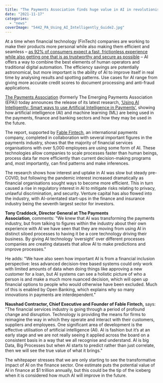 ```yaml
---
title: "The Payments Association finds huge value in AI in revolutionising payments"
date: "2021-11-17"
categories: 
  - "news"
coverImage: "5442_PA_Using_AI_Intelligently_Guide2.jpg"
---
```


At a time when financial technology (FinTech) companies are working to make their products more personal while also making them efficient and seamless – [as 92% of consumers expect a fast, frictionless experience while also getting one that is as trustworthy and secure as possible](https://eur02.safelinks.protection.outlook.com/?url=https%3A%2F%2Fwww.mytotalretail.com%2Farticle%2Fsurvey-modern-consumers-demand-fast-and-secure-digital-experiences%2F&data=04%7C01%7Cscott%40skyparlour.com%7C742c286458874829b58908d9a9a5c07d%7C44a57925ee474bfcbf9fe6b2de1dca4c%7C0%7C0%7C637727351629717851%7CUnknown%7CTWFpbGZsb3d8eyJWIjoiMC4wLjAwMDAiLCJQIjoiV2luMzIiLCJBTiI6Ik1haWwiLCJXVCI6Mn0%3D%7C3000&sdata=Us6zL54zxN8Gs8q4DBzfZbIoasYcE0%2FyVW%2BizYnj9Ds%3D&reserved=0) – AI offers a way to combine the best elements of human operators and traditional digital automation. The efficiency savings are potentially astronomical, but more important is the ability of AI to improve itself in real time by analysing results and spotting patterns. Use cases for AI range from giving more accurate credit scores to document processing and anti-fraud applications.

[The Payments Association](https://eur02.safelinks.protection.outlook.com/?url=https%3A%2F%2Fthepaymentsassociation.org%2F&data=04%7C01%7Cscott%40skyparlour.com%7C742c286458874829b58908d9a9a5c07d%7C44a57925ee474bfcbf9fe6b2de1dca4c%7C0%7C0%7C637727351629697939%7CUnknown%7CTWFpbGZsb3d8eyJWIjoiMC4wLjAwMDAiLCJQIjoiV2luMzIiLCJBTiI6Ik1haWwiLCJXVCI6Mn0%3D%7C3000&sdata=oc4ShGBfx33o0Wk7HXXNVQn1F3L4B%2FiT4jQQxl%2FfaCQ%3D&reserved=0) (formerly The Emerging Payments Association (EPA)) today announces the release of its latest research, [‘Using AI Intelligently: Smart ways to use Artificial Intelligence in Payments’](https://eur02.safelinks.protection.outlook.com/?url=https%3A%2F%2Fbit.ly%2F3FozkRt&data=04%7C01%7Cscott%40skyparlour.com%7C742c286458874829b58908d9a9a5c07d%7C44a57925ee474bfcbf9fe6b2de1dca4c%7C0%7C0%7C637727351629707893%7CUnknown%7CTWFpbGZsb3d8eyJWIjoiMC4wLjAwMDAiLCJQIjoiV2luMzIiLCJBTiI6Ik1haWwiLCJXVCI6Mn0%3D%7C3000&sdata=rZYOEZx8672od%2BiMTv6qODANq5D%2BrJvqpWVM2UeTQKk%3D&reserved=0), showing how artificial intelligence (AI) and machine learning (ML) are being used in the payments, finance and banking sectors and how they may be used in the future.

The report, supported by [Fable Fintech](https://eur02.safelinks.protection.outlook.com/?url=https%3A%2F%2Fwww.fablefintech.com%2F&data=04%7C01%7Cscott%40skyparlour.com%7C742c286458874829b58908d9a9a5c07d%7C44a57925ee474bfcbf9fe6b2de1dca4c%7C0%7C0%7C637727351629717851%7CUnknown%7CTWFpbGZsb3d8eyJWIjoiMC4wLjAwMDAiLCJQIjoiV2luMzIiLCJBTiI6Ik1haWwiLCJXVCI6Mn0%3D%7C3000&sdata=DzyCFksnfr2fq0ZGtupjE9U5ny1EwoiAc9BchBHWSts%3D&reserved=0), an international payments company, completed in collaboration with several important figures in the payments industry, shows that the majority of financial services organisations with over 5,000 employees are using some form of AI. These technologies allow companies to scale processes faster than human beings, process data far more efficiently than current decision-making programs and, most importantly, can find patterns and make inferences.

The research shows how interest and uptake in AI was slow but steady pre-COVID, but following the pandemic interest increased dramatically as financial organisations sought ways to become more efficient. This in turn caused a rise in regulatory interest in AI to mitigate risks relating to privacy, unlawful discrimination, and security. Venture capital has also flowed into the industry, with AI-orientated start-ups in the finance and insurance industry being the seventh largest sector for investors.

**Tony Craddock, Director General at The Payments Association**, comments: "We knew that AI was transforming the payments industry, but from talking to figures within the industry about their own experience with AI we have seen that they are moving from using AI in distinct siloed processes to having it be a core technology driving their business. By giving AI technology ‘oversight’ over different processes companies are creating datasets that allow AI to make predictions and improve processes."

He adds: "We have also seen how important AI is from a financial inclusion perspective: less advanced decision-tree based systems could only work with limited amounts of data when doing things like approving a new customer for a loan, but AI systems can see a holistic picture of who a person is and make a much more nuanced decision, which will open up financial options to people who would otherwise have been excluded. Much of this is enabled by Open Banking, which explains why so many innovations in payments are interdependent."

**Naushad Contractor, Chief Executive and Founder of Fable Fintech,** says: "The financial services industry is going through a period of profound change and disruption. Technology is providing the means for firms to reimagine the way in which they operate and interact with their customers, suppliers and employees. One significant area of development is the effective utilisation of artificial intelligence (AI). AI is fashion but it’s at an early stage and we are not really seeing it applied across the board on a consistent basis in a way that we all recognise and understand. AI is big Data, Big Processes but when AI starts to predict rather than just correlate, then we will see the true value of what it brings."

The whitepaper stresses that we are only starting to see the transformative impact of AI on the finance sector. One estimate puts the potential value of AI in finance at $1 trillion annually, but this could be the tip of the iceberg when it is considered how much AI will improve in the future.
